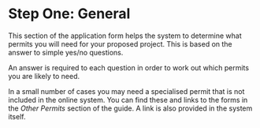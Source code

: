 # Step One: General

This section of the application form helps the system to determine what permits you will need for your proposed project. This is based on the answer to simple yes/no questions. 

An answer is required to each question in order to work out which permits you are likely to need. 

In a small number of cases you may need a specialised permit that is not included in the online system. You can find these and links to the forms in the _Other Permits_ section of the guide. A link is also provided in the system itself. 
